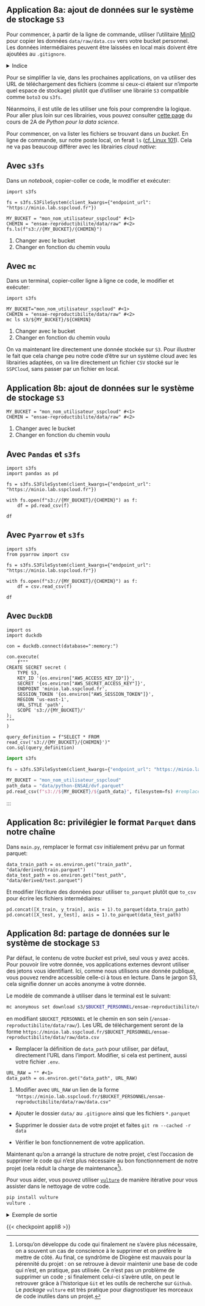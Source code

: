 :::: {.application}

## Application 8a: ajout de données sur le système de stockage `S3`

Pour commencer, à partir de la ligne de commande,
utiliser l'utilitaire [MinIO](https://min.io/docs/minio/linux/reference/minio-mc.html)
pour copier les données `data/raw/data.csv`
vers votre
bucket personnel. Les données intermédiaires
peuvent être laissées en local mais doivent être ajoutées
au `.gitignore`.


<details>
<summary>Indice</summary>

Structure à adopter:

```.bash
mc cp data/raw/data.csv s3/$BUCKET_PERSONNEL/ensae-reproductibilite/data/raw/data.csv
```

en modifiant `$BUCKET_PERSONNEL`, l'emplacement de votre bucket personnel
</details>

Pour se simplifier la vie, dans les prochaines applications,
on va utiliser des URL de téléchargement des fichiers
(comme si ceux-ci étaient sur n'importe quel espace de stockage) plutôt que d'utiliser
une librairie `S3` compatible comme `boto3` ou `s3fs`.

Néanmoins, il est utile de les utiliser une fois pour comprendre la logique. Pour aller plus loin sur ces librairies, vous pouvez consulter [cette page](https://pythonds.linogaliana.fr/content/modern-ds/s3.html#cas-pratique-stocker-les-donn%C3%A9es-de-son-projet-sur-le-ssp-cloud) du cours de 2A de _Python pour la data science_.

Pour commencer, on va lister les fichiers se trouvant dans un _bucket_. En ligne de commande, sur notre poste local, on ferait `ls` ([cf. Linux 101](/chapters/linux-101.qmd)). Cela ne va pas beaucoup différer avec les librairies _cloud native_:

::: {.panel-tabset group="language"}

## Avec `s3fs`

Dans un _notebook_, copier-coller ce code, le modifier et exécuter:

```.python
import s3fs

fs = s3fs.S3FileSystem(client_kwargs={"endpoint_url": "https://minio.lab.sspcloud.fr"})

MY_BUCKET = "mon_nom_utilisateur_sspcloud" #<1>
CHEMIN = "ensae-reproductibilite/data/raw" #<2>
fs.ls(f"s3://{MY_BUCKET}/{CHEMIN}")
```
1. Changer avec le bucket
2. Changer en fonction du chemin voulu


## Avec `mc`

Dans un terminal, copier-coller ligne à ligne ce code, le modifier et exécuter:


```.python
import s3fs

MY_BUCKET="mon_nom_utilisateur_sspcloud" #<1>
CHEMIN = "ensae-reproductibilite/data/raw" #<2>
mc ls s3/${MY_BUCKET}/${CHEMIN}
```
1. Changer avec le bucket
2. Changer en fonction du chemin voulu


:::

::::


On va maintenant lire directement une donnée stockée sur `S3`. Pour illustrer le fait que cela change peu notre code d'être sur un système cloud avec les librairies adaptées, on va lire directement un fichier `CSV` stocké sur le `SSPCloud`, sans passer par un fichier en local.

:::: {.application}

## Application 8b: ajout de données sur le système de stockage `S3`

```.python
MY_BUCKET = "mon_nom_utilisateur_sspcloud" #<1>
CHEMIN = "ensae-reproductibilite/data/raw" #<2>
```
1. Changer avec le bucket
2. Changer en fonction du chemin voulu

::: {.panel-tabset group="language"}

## Avec `Pandas` et `s3fs`

```.python
import s3fs
import pandas as pd

fs = s3fs.S3FileSystem(client_kwargs={"endpoint_url": "https://minio.lab.sspcloud.fr"})

with fs.open(f"s3://{MY_BUCKET}/{CHEMIN}") as f:
    df = pd.read_csv(f)

df
```

## Avec `Pyarrow` et `s3fs`

```.python
import s3fs
from pyarrow import csv

fs = s3fs.S3FileSystem(client_kwargs={"endpoint_url": "https://minio.lab.sspcloud.fr"})

with fs.open(f"s3://{MY_BUCKET}/{CHEMIN}") as f:
    df = csv.read_csv(f)

df
```

## Avec `DuckDB`

```.python
import os
import duckdb

con = duckdb.connect(database=":memory:")

con.execute(
    f"""
CREATE SECRET secret (
    TYPE S3,
    KEY_ID '{os.environ["AWS_ACCESS_KEY_ID"]}',
    SECRET '{os.environ["AWS_SECRET_ACCESS_KEY"]}',
    ENDPOINT 'minio.lab.sspcloud.fr',
    SESSION_TOKEN '{os.environ["AWS_SESSION_TOKEN"]}',
    REGION 'us-east-1',
    URL_STYLE 'path',
    SCOPE 's3://{MY_BUCKET}/'
);
"""
)

query_definition = f"SELECT * FROM read_csv('s3://{MY_BUCKET}/{CHEMIN}')"
con.sql(query_definition)
```

:::

::::



```python
import s3fs

fs = s3fs.S3FileSystem(client_kwargs={"endpoint_url": "https://minio.lab.sspcloud.fr"})

MY_BUCKET = "mon_nom_utilisateur_sspcloud"
path_data = "data/python-ENSAE/dvf.parquet"
pd.read_csv(f"s3://${MY_BUCKET}/${path_data}", filesystem=fs) #remplacer par read_parquet
```

:::

::: {.application}
## Application 8c: privilégier le format `Parquet` dans notre chaîne

Dans `main.py`, remplacer le format csv initialement prévu par un format parquet:

```.python
data_train_path = os.environ.get("train_path", "data/derived/train.parquet")
data_test_path = os.environ.get("test_path", "data/derived/test.parquet")
```

Et modifier l'écriture des données pour utiliser `to_parquet` plutôt que `to_csv` pour écrire les fichiers intermédiaires:

```.python
pd.concat([X_train, y_train], axis = 1).to_parquet(data_train_path)
pd.concat([X_test, y_test], axis = 1).to_parquet(data_test_path)
```


:::


::: {.application}

## Application 8d: partage de données sur le système de stockage `S3`

Par défaut, le contenu de votre _bucket_ est privé, seul vous y avez accès. Pour pouvoir lire votre donnée, vos
applications externes devront utiliser des jetons vous identifiant. Ici, comme nous utilisons une donnée publique,
vous pouvez rendre accessible celle-ci à tous en lecture. Dans le jargon S3, cela signifie donner un accès anonyme à votre donnée.

Le modèle de commande à utiliser dans le terminal est le suivant:

```.bash
mc anonymous set download s3/$BUCKET_PERSONNEL/ensae-reproductibilite/data/raw/
```

en modifiant `$BUCKET_PERSONNEL` et le chemin en son sein (`/ensae-reproductibilite/data/raw/`). Les URL de téléchargement seront de la forme
`https://minio.lab.sspcloud.fr/$BUCKET_PERSONNEL/ensae-reproductibilite/data/raw/data.csv`


- Remplacer la définition de  `data_path` pour utiliser, par défaut, directement l'URL dans l'import. Modifier, si cela est pertinent, aussi votre fichier `.env`.

```.python
URL_RAW = "" #<1>
data_path = os.environ.get("data_path", URL_RAW)
```
1. Modifier avec `URL_RAW` un lien de la forme `"https://minio.lab.sspcloud.fr/$BUCKET_PERSONNEL/ensae-reproductibilite/data/raw/data.csv"`


- Ajouter le dossier `data/` au `.gitignore` ainsi que les fichiers `*.parquet`
- Supprimer le dossier `data` de votre projet et faites `git rm --cached -r data`

- Vérifier le bon fonctionnement de votre application.


:::

Maintenant qu'on a arrangé la structure de notre projet, c'est l'occasion
de supprimer le code qui n'est plus nécessaire au bon fonctionnement de notre
projet (cela réduit la charge de maintenance[^pourapres]).

Pour vous aider, vous pouvez
utiliser [`vulture`](https://pypi.org/project/vulture/) de manière itérative
pour vous assister dans le nettoyage de votre code.

```.bash
pip install vulture
vulture .
```

<details>
<summary>
Exemple de sortie
</summary>

```.bash
vulture .
```

```.python
src/data/import_data.py:3: unused function 'split_and_count' (60% confidence)
src/pipeline/build_pipeline.py:12: unused function 'split_train_test' (60% confidence)
```

</details>


[^pourapres]: Lorsqu'on développe du code qui finalement ne s'avère plus nécessaire, on a souvent un cas de conscience à le supprimer et on préfère le mettre de côté. Au final, ce syndrôme de Diogène est mauvais pour la pérennité du projet : on se retrouve à devoir maintenir une base de code qui n'est, en pratique, pas utilisée. Ce n'est pas un problème de supprimer un code ; si finalement celui-ci s'avère utile, on peut le retrouver grâce à l'historique `Git` et les outils de recherche sur `Github`. Le _package_ `vulture` est très pratique pour diagnostiquer les morceaux de code inutiles dans un projet.

{{< checkpoint appli8 >}}

